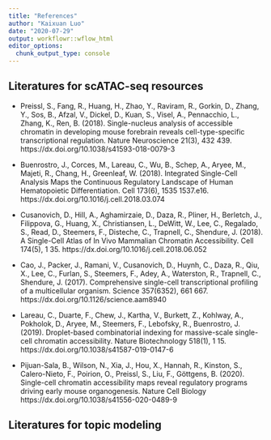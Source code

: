 ```yaml
---
title: "References"
author: "Kaixuan Luo"
date: "2020-07-29"
output: workflowr::wflow_html
editor_options:
  chunk_output_type: console
---
```


## Literatures for scATAC-seq resources
* Preissl, S., Fang, R., Huang, H., Zhao, Y., Raviram, R., Gorkin, D., Zhang, Y., Sos, B., Afzal, V., Dickel, D., Kuan, S., Visel, A., Pennacchio, L., Zhang, K., Ren, B. (2018). Single-nucleus analysis of accessible chromatin in developing mouse forebrain reveals cell-type-specific transcriptional regulation. Nature Neuroscience  21(3), 432 439. https://dx.doi.org/10.1038/s41593-018-0079-3

* Buenrostro, J., Corces, M., Lareau, C., Wu, B., Schep, A., Aryee, M., Majeti, R., Chang, H., Greenleaf, W. (2018). Integrated Single-Cell Analysis Maps the Continuous Regulatory Landscape of Human Hematopoietic Differentiation. Cell 173(6), 1535 1537.e16. https://dx.doi.org/10.1016/j.cell.2018.03.074

* Cusanovich, D., Hill, A., Aghamirzaie, D., Daza, R., Pliner, H., Berletch, J., Filippova, G., Huang, X., Christiansen, L., DeWitt, W., Lee, C., Regalado, S., Read, D., Steemers, F., Disteche, C., Trapnell, C., Shendure, J. (2018). A Single-Cell Atlas of In Vivo Mammalian Chromatin Accessibility. Cell 174(5), 1 35. https://dx.doi.org/10.1016/j.cell.2018.06.052

* Cao, J., Packer, J., Ramani, V., Cusanovich, D., Huynh, C., Daza, R., Qiu, X., Lee, C., Furlan, S., Steemers, F., Adey, A., Waterston, R., Trapnell, C., Shendure, J. (2017). Comprehensive single-cell transcriptional profiling of a multicellular organism. Science 357(6352), 661 667. https://dx.doi.org/10.1126/science.aam8940

* Lareau, C., Duarte, F., Chew, J., Kartha, V., Burkett, Z., Kohlway, A., Pokholok, D., Aryee, M., Steemers, F., Lebofsky, R., Buenrostro, J. (2019). Droplet-based combinatorial indexing for massive-scale single-cell chromatin accessibility. Nature Biotechnology 518(1), 1 15. https://dx.doi.org/10.1038/s41587-019-0147-6 

* Pijuan-Sala, B., Wilson, N., Xia, J., Hou, X., Hannah, R., Kinston, S., Calero-Nieto, F., Poirion, O., Preissl, S., Liu, F., Göttgens, B. (2020). Single-cell chromatin accessibility maps reveal regulatory programs driving early mouse organogenesis. Nature Cell Biology https://dx.doi.org/10.1038/s41556-020-0489-9


## Literatures for topic modeling

